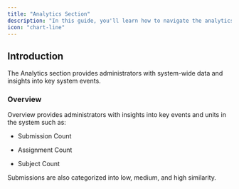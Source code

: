 ```yaml
---
title: "Analytics Section"
description: "In this guide, you'll learn how to navigate the analytics section in the administrator dashboard."
icon: "chart-line"
---
```


## Introduction

The Analytics section provides administrators with system-wide data and insights into key system events.&#x20;

### Overview

Overview provides administrators with insights into key events and units in the system such as:

* Submission Count

* Assignment Count

* Subject Count

Submissions are also categorized into low, medium, and high similarity.&#x20;